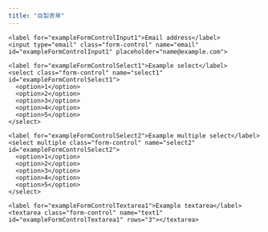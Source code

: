 ```yaml
---
title: "自製表單"
---
```


<form name="submit-to-google-sheet">
  <div class="form-group">
    <label for="exampleFormControlInput1">Email address</label>
    <input type="email" class="form-control" name="email" id="exampleFormControlInput1" placeholder="name@example.com">
  </div>
  <div class="form-group">
    <label for="exampleFormControlSelect1">Example select</label>
    <select class="form-control" name="select1" id="exampleFormControlSelect1">
      <option>1</option>
      <option>2</option>
      <option>3</option>
      <option>4</option>
      <option>5</option>
    </select>
  </div>
  <div class="form-group">
    <label for="exampleFormControlSelect2">Example multiple select</label>
    <select multiple class="form-control" name="select2" id="exampleFormControlSelect2">
      <option>1</option>
      <option>2</option>
      <option>3</option>
      <option>4</option>
      <option>5</option>
    </select>
  </div>
  <div class="form-group">
    <label for="exampleFormControlTextarea1">Example textarea</label>
    <textarea class="form-control" name="text1" id="exampleFormControlTextarea1" rows="3"></textarea>
  </div>
</form>


<script>
  const scriptURL = 'https://script.google.com/macros/s/AKfycbySCCy4_8CwCGrZ9YswdM0JdcO-VIa0Vn8fWtJcYeyl4nBgsHDY/exec'
  const form = document.forms['submit-to-google-sheet']

  form.addEventListener('submit', e => {
    e.preventDefault()
    fetch(scriptURL, { method: 'POST', body: new FormData(form)})
      .then(response => console.log('Success!', response))
      .catch(error => console.error('Error!', error.message))
  })
</script>
